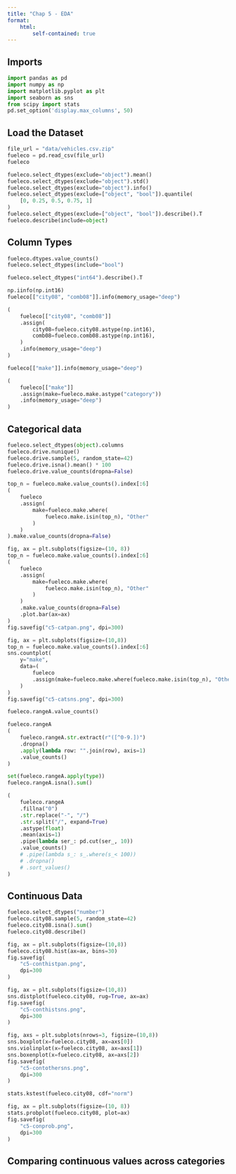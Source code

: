 ```yaml
---
title: "Chap 5 - EDA"
format: 
    html:
        self-contained: true
---
```


## Imports

```python
import pandas as pd 
import numpy as np 
import matplotlib.pyplot as plt 
import seaborn as sns
from scipy import stats
pd.set_option('display.max_columns', 50)
```
## Load the Dataset

```python
file_url = "data/vehicles.csv.zip"
fueleco = pd.read_csv(file_url)
fueleco
```

```python
fueleco.select_dtypes(exclude="object").mean()
fueleco.select_dtypes(exclude="object").std()
fueleco.select_dtypes(exclude="object").info()
fueleco.select_dtypes(exclude=["object", "bool"]).quantile(
    [0, 0.25, 0.5, 0.75, 1]
)
fueleco.select_dtypes(exclude=["object", "bool"]).describe().T
fueleco.describe(include=object)
```
## Column Types

```python
fueleco.dtypes.value_counts()
fueleco.select_dtypes(include="bool")
```

```python
fueleco.select_dtypes("int64").describe().T
```

```python
np.iinfo(np.int16)
fueleco[["city08", "comb08"]].info(memory_usage="deep")
```

```python
(
    fueleco[["city08", "comb08"]]
    .assign(
        city08=fueleco.city08.astype(np.int16),
        comb08=fueleco.comb08.astype(np.int16),
    )
    .info(memory_usage="deep")
)
```

```python
fueleco[["make"]].info(memory_usage="deep")
```

```python
(
    fueleco[["make"]]
    .assign(make=fueleco.make.astype("category"))
    .info(memory_usage="deep")
)
```
## Categorical data
```python
fueleco.select_dtypes(object).columns
fueleco.drive.nunique()
fueleco.drive.sample(5, random_state=42)
fueleco.drive.isna().mean() * 100
fueleco.drive.value_counts(dropna=False)
```

```python
top_n = fueleco.make.value_counts().index[:6]
(
    fueleco
    .assign(
        make=fueleco.make.where(
            fueleco.make.isin(top_n), "Other"
        )
    )
).make.value_counts(dropna=False)
```

```python
fig, ax = plt.subplots(figsize=(10, 8))
top_n = fueleco.make.value_counts().index[:6]
(
    fueleco
    .assign(
        make=fueleco.make.where(
            fueleco.make.isin(top_n), "Other"
        )
    )
    .make.value_counts(dropna=False)
    .plot.bar(ax=ax)
)
fig.savefig("c5-catpan.png", dpi=300)
```

```python
fig, ax = plt.subplots(figsize=(10,8))
top_n = fueleco.make.value_counts().index[:6]
sns.countplot(
    y="make",
    data=(
        fueleco
        .assign(make=fueleco.make.where(fueleco.make.isin(top_n), "Other"))
    )
)
fig.savefig("c5-catsns.png", dpi=300)
```


```python
fueleco.rangeA.value_counts()
```

```python
fueleco.rangeA
(
    fueleco.rangeA.str.extract(r"([^0-9.])")
    .dropna()
    .apply(lambda row: "".join(row), axis=1)
    .value_counts()
)
```

```python
set(fueleco.rangeA.apply(type))
fueleco.rangeA.isna().sum()
```

```python
(
    fueleco.rangeA
    .fillna("0")
    .str.replace("-", "/")
    .str.split("/", expand=True)
    .astype(float)
    .mean(axis=1)
    .pipe(lambda ser_: pd.cut(ser_, 10))
    .value_counts()
    # .pipe(lambda s_: s_.where(s_< 100))
    # .dropna()
    # .sort_values()
)
```
## Continuous Data

```python
fueleco.select_dtypes("number")
fueleco.city08.sample(5, random_state=42)
fueleco.city08.isna().sum()
fueleco.city08.describe()
```

```python
fig, ax = plt.subplots(figsize=(10,8))
fueleco.city08.hist(ax=ax, bins=30)
fig.savefig(
    "c5-conthistpan.png",
    dpi=300
)
```

```python
fig, ax = plt.subplots(figsize=(10,8))
sns.distplot(fueleco.city08, rug=True, ax=ax)
fig.savefig(
    "c5-conthistsns.png",
    dpi=300
)
```

```python
fig, axs = plt.subplots(nrows=3, figsize=(10,8))
sns.boxplot(x=fueleco.city08, ax=axs[0])
sns.violinplot(x=fueleco.city08, ax=axs[1])
sns.boxenplot(x=fueleco.city08, ax=axs[2])
fig.savefig(
    "c5-contothersns.png",
    dpi=300
)
```


```python
stats.kstest(fueleco.city08, cdf="norm")
```


```python
fig, ax = plt.subplots(figsize=(10, 8))
stats.probplot(fueleco.city08, plot=ax)
fig.savefig(
    "c5-conprob.png",
    dpi=300
)
```

## Comparing continuous values across categories